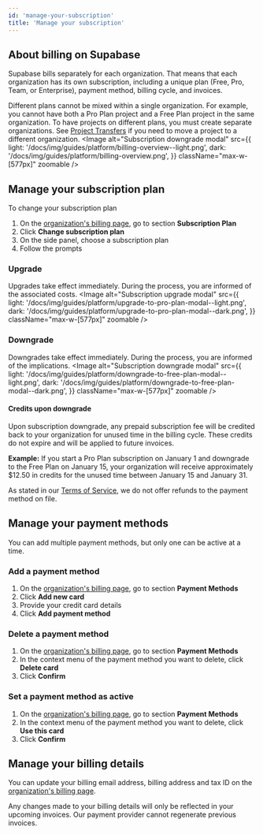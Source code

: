 ```yaml
---
id: 'manage-your-subscription'
title: 'Manage your subscription'
---
```


## About billing on Supabase
Supabase bills separately for each organization. That means that each organization has its own subscription, including a unique plan (Free, Pro, Team, or Enterprise), payment method, billing cycle, and invoices.

Different plans cannot be mixed within a single organization. For example, you cannot have both a Pro Plan project and a Free Plan project in the same organization. To have projects on different plans, you must create separate organizations. See [Project Transfers](/docs/guides/platform/project-transfer) if you need to move a project to a different organization.
<Image
  alt="Subscription downgrade modal"
  src={{
    light: '/docs/img/guides/platform/billing-overview--light.png',
    dark: '/docs/img/guides/platform/billing-overview.png',
  }}
  className="max-w-[577px]"
  zoomable
/>

## Manage your subscription plan
To change your subscription plan
1. On the [organization's billing page](https://supabase.com/dashboard/org/_/billing), go to section **Subscription Plan**
2. Click **Change subscription plan**
3. On the side panel, choose a subscription plan
4. Follow the prompts

### Upgrade
Upgrades take effect immediately. During the process, you are informed of the associated costs.
<Image
  alt="Subscription upgrade modal"
  src={{
    light: '/docs/img/guides/platform/upgrade-to-pro-plan-modal--light.png',
    dark: '/docs/img/guides/platform/upgrade-to-pro-plan-modal--dark.png',
  }}
  className="max-w-[577px]"
  zoomable
/>

### Downgrade
Downgrades take effect immediately. During the process, you are informed of the implications.
<Image
  alt="Subscription downgrade modal"
  src={{
    light: '/docs/img/guides/platform/downgrade-to-free-plan-modal--light.png',
    dark: '/docs/img/guides/platform/downgrade-to-free-plan-modal--dark.png',
  }}
  className="max-w-[577px]"
  zoomable
/>

#### Credits upon downgrade
Upon subscription downgrade, any prepaid subscription fee will be credited back to your organization for unused time in the billing cycle. These credits do not expire and will be applied to future invoices.

**Example:**
If you start a Pro Plan subscription on January 1 and downgrade to the Free Plan on January 15, your organization will receive approximately $12.50 in credits for the unused time between January 15 and January 31.

As stated in our [Terms of Service](https://supabase.com/terms#1-fees), we do not offer refunds to the payment method on file.

## Manage your payment methods

You can add multiple payment methods, but only one can be active at a time.

### Add a payment method
1. On the [organization's billing page](https://supabase.com/dashboard/org/_/billing), go to section **Payment Methods**
2. Click **Add new card**
3. Provide your credit card details
4. Click **Add payment method**

### Delete a payment method
1. On the [organization's billing page](https://supabase.com/dashboard/org/_/billing), go to section **Payment Methods**
2. In the context menu of the payment method you want to delete, click **Delete card**
3. Click **Confirm**

### Set a payment method as active
1. On the [organization's billing page](https://supabase.com/dashboard/org/_/billing), go to section **Payment Methods**
2. In the context menu of the payment method you want to delete, click **Use this card**
3. Click **Confirm**

## Manage your billing details
You can update your billing email address, billing address and tax ID on the [organization's billing page](https://supabase.com/dashboard/org/_/billing).

<Admonition type="note">
  Any changes made to your billing details will only be reflected in your upcoming invoices. Our payment provider cannot regenerate previous invoices.
</Admonition>
